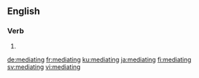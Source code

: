 ==English==

===Verb===
{{head|en|present participle}}

# {{present participle of|mediate|lang=en|nocat=1}}

[[de:mediating]]
[[fr:mediating]]
[[ku:mediating]]
[[ja:mediating]]
[[fi:mediating]]
[[sv:mediating]]
[[vi:mediating]]